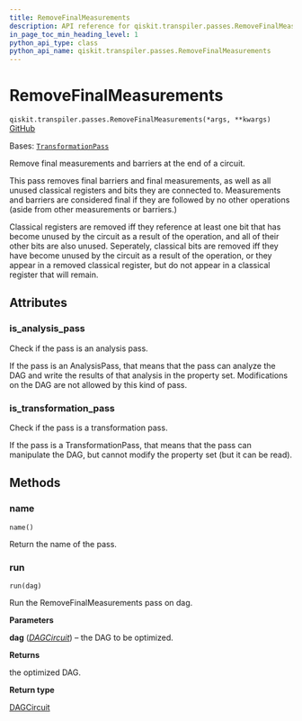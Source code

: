 ```yaml
---
title: RemoveFinalMeasurements
description: API reference for qiskit.transpiler.passes.RemoveFinalMeasurements
in_page_toc_min_heading_level: 1
python_api_type: class
python_api_name: qiskit.transpiler.passes.RemoveFinalMeasurements
---
```


# RemoveFinalMeasurements

<span id="qiskit.transpiler.passes.RemoveFinalMeasurements" />

`qiskit.transpiler.passes.RemoveFinalMeasurements(*args, **kwargs)` [GitHub](https://github.com/qiskit/qiskit/tree/stable/0.25/qiskit/transpiler/passes/utils/remove_final_measurements.py "view source code")

Bases: [`TransformationPass`](qiskit.transpiler.TransformationPass "qiskit.transpiler.basepasses.TransformationPass")

Remove final measurements and barriers at the end of a circuit.

This pass removes final barriers and final measurements, as well as all unused classical registers and bits they are connected to. Measurements and barriers are considered final if they are followed by no other operations (aside from other measurements or barriers.)

Classical registers are removed iff they reference at least one bit that has become unused by the circuit as a result of the operation, and all of their other bits are also unused. Seperately, classical bits are removed iff they have become unused by the circuit as a result of the operation, or they appear in a removed classical register, but do not appear in a classical register that will remain.

## Attributes

<span id="qiskit.transpiler.passes.RemoveFinalMeasurements.is_analysis_pass" />

### is\_analysis\_pass

Check if the pass is an analysis pass.

If the pass is an AnalysisPass, that means that the pass can analyze the DAG and write the results of that analysis in the property set. Modifications on the DAG are not allowed by this kind of pass.

<span id="qiskit.transpiler.passes.RemoveFinalMeasurements.is_transformation_pass" />

### is\_transformation\_pass

Check if the pass is a transformation pass.

If the pass is a TransformationPass, that means that the pass can manipulate the DAG, but cannot modify the property set (but it can be read).

## Methods

### name

<span id="qiskit.transpiler.passes.RemoveFinalMeasurements.name" />

`name()`

Return the name of the pass.

### run

<span id="qiskit.transpiler.passes.RemoveFinalMeasurements.run" />

`run(dag)`

Run the RemoveFinalMeasurements pass on dag.

**Parameters**

**dag** ([*DAGCircuit*](qiskit.dagcircuit.DAGCircuit "qiskit.dagcircuit.DAGCircuit")) – the DAG to be optimized.

**Returns**

the optimized DAG.

**Return type**

[DAGCircuit](qiskit.dagcircuit.DAGCircuit "qiskit.dagcircuit.DAGCircuit")

